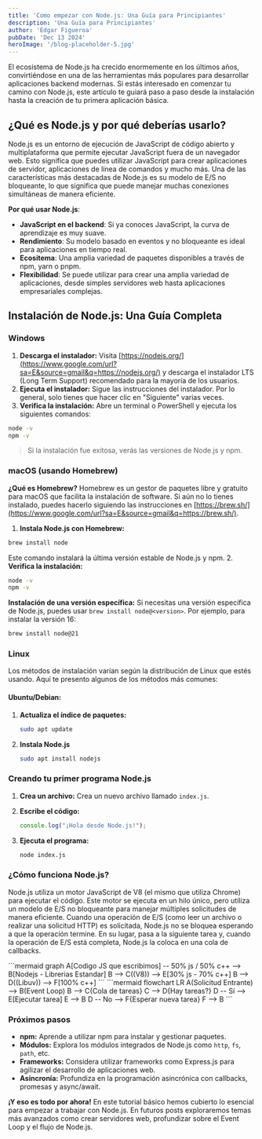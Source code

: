 ```yaml
---
title: 'Como empezar con Node.js: Una Guía para Principiantes'
description: 'Una Guía para Principiantes'
author: 'Edgar Figueroa'
pubDate: 'Dec 13 2024'
heroImage: '/blog-placeholder-5.jpg'
---
```



El ecosistema de Node.js ha crecido enormemente en los últimos años, convirtiéndose en una de las herramientas más populares para desarrollar aplicaciones backend modernas. Si estás interesado en comenzar tu camino con Node.js, este artículo te guiará paso a paso desde la instalación hasta la creación de tu primera aplicación básica.

## ¿Qué es Node.js y por qué deberías usarlo?

Node.js es un entorno de ejecución de JavaScript de código abierto y multiplataforma que permite ejecutar JavaScript fuera de un navegador web. Esto significa que puedes utilizar JavaScript para crear aplicaciones de servidor, aplicaciones de línea de comandos y mucho más. Una de las características más destacadas de Node.js es su modelo de E/S no bloqueante, lo que significa que puede manejar muchas conexiones simultáneas de manera eficiente.

**Por qué usar Node.js**:

- **JavaScript en el backend**: Si ya conoces JavaScript, la curva de aprendizaje es muy suave.
- **Rendimiento**: Su modelo basado en eventos y no bloqueante es ideal para aplicaciones en tiempo real.
- **Ecositema**: Una amplia variedad de paquetes disponibles a través de npm, yarn o pnpm.
- **Flexibilidad**: Se puede utilizar para crear una amplia variedad de aplicaciones, desde simples servidores web hasta aplicaciones empresariales complejas.


## Instalación de Node.js: Una Guía Completa

### **Windows**

1.  **Descarga el instalador:**  Visita  [https://nodejs.org/](https://www.google.com/url?sa=E&source=gmail&q=https://nodejs.org/)  y descarga el instalador LTS (Long Term Support) recomendado para la mayoría de los usuarios.
2.  **Ejecuta el instalador:**  Sigue las instrucciones del instalador. Por lo general, solo tienes que hacer clic en "Siguiente" varias veces.
3.  **Verifica la instalación:**  Abre un terminal o PowerShell y ejecuta los siguientes comandos:

```bash
node -v
npm -v
```

> Si la instalación fue exitosa, verás las versiones de Node.js y npm.

### **macOS (usando Homebrew)**

**¿Qué es Homebrew?**  Homebrew es un gestor de paquetes libre y gratuito para macOS que facilita la instalación de software. Si aún no lo tienes instalado, puedes hacerlo siguiendo las instrucciones en  [https://brew.sh/](https://www.google.com/url?sa=E&source=gmail&q=https://brew.sh/).

1.  **Instala Node.js con Homebrew:**
        
```bash
brew install node
```
Este comando instalará la última versión estable de Node.js y npm.
2.  **Verifica la instalación:**
    
```bash
node -v
npm -v
```
    
**Instalación de una versión específica:**  Si necesitas una versión específica de Node.js, puedes usar  `brew install node@<version>`. Por ejemplo, para instalar la versión 16:

```bash
brew install node@21
```

### **Linux**

Los métodos de instalación varían según la distribución de Linux que estés usando. Aquí te presento algunos de los métodos más comunes:

#### **Ubuntu/Debian:**

1.  **Actualiza el índice de paquetes:**
    ```bash
    sudo apt update
    ```
    
2.  **Instala Node.js**
    ```bash
    sudo apt install nodejs
    ```

### **Creando tu primer programa Node.js**

1.  **Crea un archivo:**  Crea un nuevo archivo llamado  `index.js`.
2.  **Escribe el código:**
    ```js
    console.log("¡Hola desde Node.js!");
    ```
    
3.  **Ejecuta el programa:**
    ```bash
    node index.js
    ```
    

### **¿Cómo funciona Node.js?**

Node.js utiliza un motor JavaScript de V8 (el mismo que utiliza Chrome) para ejecutar el código. 
Este motor se ejecuta en un hilo único, pero utiliza un modelo de E/S no bloqueante para manejar múltiples 
solicitudes de manera eficiente. Cuando una operación de E/S (como leer un archivo o realizar una solicitud HTTP)
es solicitada, Node.js no se bloquea esperando a que la operación termine. En su lugar, pasa a la siguiente tarea y,
cuando la operación de E/S está completa, Node.js la coloca en una cola de callbacks.

<Mermaid>
```mermaid
graph
A[Codigo JS que escribimos] -- 50% js / 50% c++ --> B[Nodejs - Librerias Estandar]
B --> C((V8)) --> E[30% js - 70% c++]
B --> D((Libuv)) --> F[100% c++]
```
</Mermaid>

<Mermaid>
```mermaid
flowchart LR
	A(Solicitud Entrante) --> B(Event Loop)
	B --> C{Cola de tareas}
	C --> D{Hay tareas?}
	D -- Sí --> E[Ejecutar tarea]
	E --> B
	D -- No --> F{Esperar nueva tarea}
	F --> B
```
</Mermaid>

### **Próximos pasos**

-   **npm:**  Aprende a utilizar npm para instalar y gestionar paquetes.
-   **Módulos:**  Explora los módulos integrados de Node.js como  `http`,  `fs`,  `path`, etc.
-   **Frameworks:**  Considera utilizar frameworks como Express.js para agilizar el desarrollo de aplicaciones web.
-   **Asincronía:**  Profundiza en la programación asincrónica con callbacks, promesas y async/await.

**¡Y eso es todo por ahora!**  En este tutorial básico hemos cubierto lo esencial para empezar a trabajar con 
Node.js. En futuros posts exploraremos temas más avanzados como crear servidores web, 
profundizar sobre el Event Loop y el flujo de Node.js.
